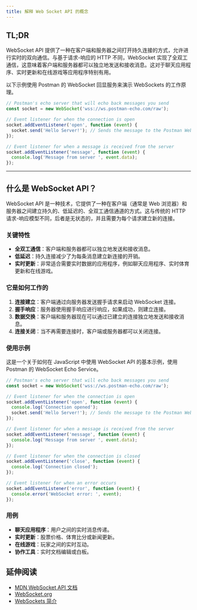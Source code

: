 ```yaml
---
title: 解释 Web Socket API 的概念
---
```


## TL;DR

WebSocket API 提供了一种在客户端和服务器之间打开持久连接的方式，允许进行实时的双向通信。与基于请求-响应的 HTTP 不同，WebSocket 实现了全双工通信，这意味着客户端和服务器都可以独立地发送和接收消息。这对于聊天应用程序、实时更新和在线游戏等应用程序特别有用。

以下示例使用 Postman 的 WebSocket 回显服务来演示 WebSockets 的工作原理。

```js live
// Postman's echo server that will echo back messages you send
const socket = new WebSocket('wss://ws.postman-echo.com/raw');

// Event listener for when the connection is open
socket.addEventListener('open', function (event) {
  socket.send('Hello Server!'); // Sends the message to the Postman WebSocket server
});

// Event listener for when a message is received from the server
socket.addEventListener('message', function (event) {
  console.log('Message from server ', event.data);
});
```

***

## 什么是 WebSocket API？

WebSocket API 是一种技术，它提供了一种在客户端（通常是 Web 浏览器）和服务器之间建立持久的、低延迟的、全双工通信通道的方式。这与传统的 HTTP 请求-响应模型不同，后者是无状态的，并且需要为每个请求建立新的连接。

### 关键特性

*   **全双工通信**：客户端和服务器都可以独立地发送和接收消息。
*   **低延迟**：持久连接减少了为每条消息建立新连接的开销。
*   **实时更新**：非常适合需要实时数据的应用程序，例如聊天应用程序、实时体育更新和在线游戏。

### 它是如何工作的

1.  **连接建立**：客户端通过向服务器发送握手请求来启动 WebSocket 连接。
2.  **握手响应**：服务器使用握手响应进行响应，如果成功，则建立连接。
3.  **数据交换**：客户端和服务器现在可以通过已建立的连接独立地发送和接收消息。
4.  **连接关闭**：当不再需要连接时，客户端或服务器都可以关闭连接。

### 使用示例

这是一个关于如何在 JavaScript 中使用 WebSocket API 的基本示例，使用 Postman 的 WebSocket Echo Service。

```js live
// Postman's echo server that will echo back messages you send
const socket = new WebSocket('wss://ws.postman-echo.com/raw');

// Event listener for when the connection is open
socket.addEventListener('open', function (event) {
  console.log('Connection opened');
  socket.send('Hello Server!'); // Sends the message to the Postman WebSocket server
});

// Event listener for when a message is received from the server
socket.addEventListener('message', function (event) {
  console.log('Message from server ', event.data);
});

// Event listener for when the connection is closed
socket.addEventListener('close', function (event) {
  console.log('Connection closed');
});

// Event listener for when an error occurs
socket.addEventListener('error', function (event) {
  console.error('WebSocket error: ', event);
});
```

### 用例

*   **聊天应用程序**：用户之间的实时消息传递。
*   **实时更新**：股票价格、体育比分或新闻更新。
*   **在线游戏**：玩家之间的实时互动。
*   **协作工具**：实时文档编辑或白板。

## 延伸阅读

*   [MDN WebSocket API 文档](https://developer.mozilla.org/en-US/docs/Web/API/WebSocket)
*   [WebSocket.org](https://www.websocket.org/)
*   [WebSockets 简介](https://developer.mozilla.org/en-US/docs/Web/API/WebSockets_API/Writing_WebSocket_client_applications)
